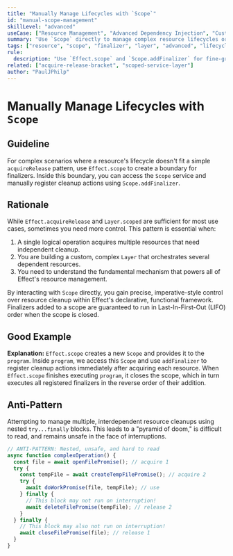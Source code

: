 ```yaml
---
title: "Manually Manage Lifecycles with `Scope`"
id: "manual-scope-management"
skillLevel: "advanced"
useCase: ["Resource Management", "Advanced Dependency Injection", "Custom Layers"]
summary: "Use `Scope` directly to manage complex resource lifecycles or when building custom layers."
tags: ["resource", "scope", "finalizer", "layer", "advanced", "lifecycle"]
rule:
  description: "Use `Effect.scope` and `Scope.addFinalizer` for fine-grained control over resource cleanup."
related: ["acquire-release-bracket", "scoped-service-layer"]
author: "PaulJPhilp"
---
```


# Manually Manage Lifecycles with `Scope`

## Guideline

For complex scenarios where a resource's lifecycle doesn't fit a simple `acquireRelease` pattern, use `Effect.scope` to create a boundary for finalizers. Inside this boundary, you can access the `Scope` service and manually register cleanup actions using `Scope.addFinalizer`.

## Rationale

While `Effect.acquireRelease` and `Layer.scoped` are sufficient for most use cases, sometimes you need more control. This pattern is essential when:
1.  A single logical operation acquires multiple resources that need independent cleanup.
2.  You are building a custom, complex `Layer` that orchestrates several dependent resources.
3.  You need to understand the fundamental mechanism that powers all of Effect's resource management.

By interacting with `Scope` directly, you gain precise, imperative-style control over resource cleanup within Effect's declarative, functional framework. Finalizers added to a scope are guaranteed to run in Last-In-First-Out (LIFO) order when the scope is closed.

## Good Example

<Example path="./src/manual-scope-management.ts" />

**Explanation:**
`Effect.scope` creates a new `Scope` and provides it to the `program`. Inside `program`, we access this `Scope` and use `addFinalizer` to register cleanup actions immediately after acquiring each resource. When `Effect.scope` finishes executing `program`, it closes the scope, which in turn executes all registered finalizers in the reverse order of their addition.

## Anti-Pattern

Attempting to manage multiple, interdependent resource cleanups using nested `try...finally` blocks. This leads to a "pyramid of doom," is difficult to read, and remains unsafe in the face of interruptions.

```typescript
// ANTI-PATTERN: Nested, unsafe, and hard to read
async function complexOperation() {
  const file = await openFilePromise(); // acquire 1
  try {
    const tempFile = await createTempFilePromise(); // acquire 2
    try {
      await doWorkPromise(file, tempFile); // use
    } finally {
      // This block may not run on interruption!
      await deleteFilePromise(tempFile); // release 2
    }
  } finally {
    // This block may also not run on interruption!
    await closeFilePromise(file); // release 1
  }
}
```